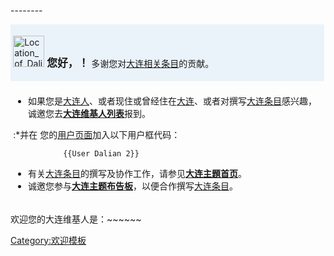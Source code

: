 --------<noinclude>[[Category:欢迎模板]]</noinclude><div style="width: 98%; margin: 0.2em 0; padding: 0.3em 0.3em; background: #ebf3fa;">[[File:Location_of_Dalian_Prefecture_within_Liaoning_(China).png|50px]] <big>'''您好，{{PAGENAME}}！'''</big> 多谢您对[[:Category:大连|大连相关条目]]的贡献。</div>

<div style="width: 98%; margin: 0.2em 0; padding: 0.3em 0.3em;">
*如果您是[[:Category:大连维基人|大连人]]、或者现住或曾经住在[[大连]]、或者对撰写[[:Category:大连|大连条目]]感兴趣，诚邀您去'''[[Wikipedia:大连维基人列表|大连维基人列表]]'''报到。
:*并在 您的[[user:{{PAGENAME}}|用户页面]]加入以下用户框代码：
::<code><nowiki>{{User Dalian 2}}</nowiki></code>
:*或者在 您的[[user:{{PAGENAME}}|用户页面]]加入以下代码：
::<code><nowiki>[[Category:大连维基人|{{subst:PAGENAME}}]]</nowiki></code>

*有关[[:Category:大连|大连条目]]的撰写及协作工作，请参见'''[[Portal:大连|大连主題首页]]'''。
*诚邀您参与'''[[Wikipedia:大连主题布告板|大连主题布告板]]'''，以便合作撰写[[:Category:大连|大连条目]]。
</div>
欢迎您的大连维基人是：~~<includeonly>~~</includeonly><noinclude>~~<noinclude/></center>
</div>
<noinclude>{{Documentation}}</noinclude>